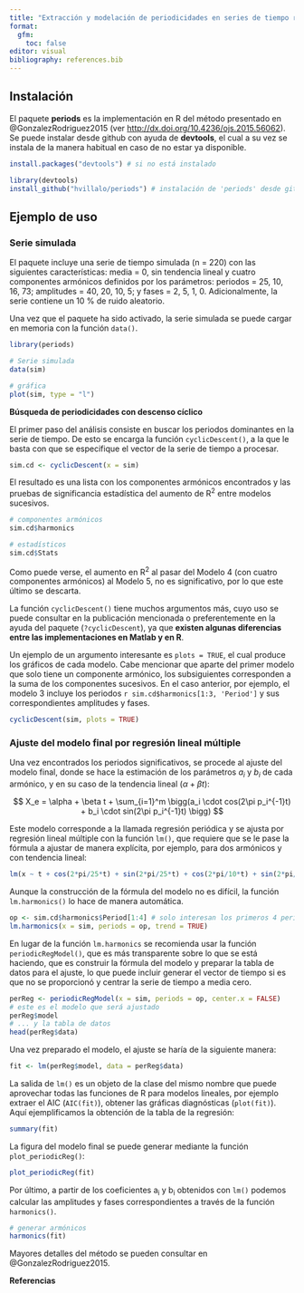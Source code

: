 ```yaml
---
title: "Extracción y modelación de periodicidades en series de tiempo regulares. El paquete 'periods'."
format: 
  gfm:
    toc: false
editor: visual
bibliography: references.bib
---
```


## Instalación

El paquete **periods** es la implementación en R del método presentado en @GonzalezRodriguez2015 (ver <http://dx.doi.org/10.4236/ojs.2015.56062>). Se puede instalar desde github con ayuda de **devtools**, el cual a su vez se instala de la manera habitual en caso de no estar ya disponible.

```r
install.packages("devtools") # si no está instalado

library(devtools)
install_github("hvillalo/periods") # instalación de 'periods' desde github
```

## Ejemplo de uso

### Serie simulada

El paquete incluye una serie de tiempo simulada (n = 220) con las siguientes características: media = 0, sin tendencia lineal y cuatro componentes armónicos definidos por los parámetros: periodos = 25, 10, 16, 73; amplitudes = 40, 20, 10, 5; y fases = 2, 5, 1, 0. Adicionalmente, la serie contiene un 10 % de ruido aleatorio.

Una vez que el paquete ha sido activado, la serie simulada se puede cargar en memoria con la función `data()`.

```r
library(periods)

# Serie simulada
data(sim)

# gráfica 
plot(sim, type = "l")
```

**Búsqueda de periodicidades con descenso cíclico**

El primer paso del análisis consiste en buscar los periodos dominantes en la serie de tiempo. De esto se encarga la función `cyclicDescent()`, a la que le basta con que se especifique el vector de la serie de tiempo a procesar.

```r
sim.cd <- cyclicDescent(x = sim)
```

El resultado es una lista con los componentes armónicos encontrados y las pruebas de significancia estadística del aumento de R^2^ entre modelos sucesivos.

```r
# componentes armónicos
sim.cd$harmonics

# estadísticos
sim.cd$Stats
```

Como puede verse, el aumento en R^2^ al pasar del Modelo 4 (con cuatro componentes armónicos) al Modelo 5, no es significativo, por lo que este último se descarta.

La función `cyclicDescent()` tiene muchos argumentos más, cuyo uso se puede consultar en la publicación mencionada o preferentemente en la ayuda del paquete (`?cyclicDescent`), ya que **existen algunas diferencias entre las implementaciones en Matlab y en R**.

Un ejemplo de un argumento interesante es `plots = TRUE`, el cual produce los gráficos de cada modelo. Cabe mencionar que aparte del primer modelo que solo tiene un componente armónico, los subsiguientes corresponden a la suma de los componentes sucesivos. En el caso anterior, por ejemplo, el modelo 3 incluye los periodos `r sim.cd$harmonics[1:3, 'Period']` y sus correspondientes amplitudes y fases.

```r
cyclicDescent(sim, plots = TRUE)
```

### Ajuste del modelo final por regresión lineal múltiple

Una vez encontrados los periodos significativos, se procede al ajuste del modelo final, donde se hace la estimación de los parámetros $a_i$ y $b_i$ de cada armónico, y en su caso de la tendencia lineal ($\alpha + \beta t$):

$$ X_e = \alpha + \beta t + \sum_{i=1}^m \bigg(a_i \cdot cos(2\pi p_i^{-1}t) + b_i \cdot sin(2\pi p_i^{-1}t) \bigg) $$

Este modelo corresponde a la llamada regresión periódica y se ajusta por regresión lineal múltiple con la función `lm()`, que requiere que se le pase la fórmula a ajustar de manera explícita, por ejemplo, para dos armónicos y con tendencia lineal:

```r
lm(x ~ t + cos(2*pi/25*t) + sin(2*pi/25*t) + cos(2*pi/10*t) + sin(2*pi/10*t))
```

Aunque la construcción de la fórmula del modelo no es difícil, la función `lm.harmonics()` lo hace de manera automática.

```r
op <- sim.cd$harmonics$Period[1:4] # solo interesan los primeros 4 periodos 
lm.harmonics(x = sim, periods = op, trend = TRUE)
```

En lugar de la función `lm.harmonics` se recomienda usar la función `periodicRegModel()`, que es más transparente sobre lo que se está haciendo, que es construir la fórmula del modelo y preparar la tabla de datos para el ajuste, lo que puede incluir generar el vector de tiempo si es que no se proporcionó y centrar la serie de tiempo a media cero.

```r
perReg <- periodicRegModel(x = sim, periods = op, center.x = FALSE)
# este es el modelo que será ajustado
perReg$model
# ... y la tabla de datos
head(perReg$data) 
```

Una vez preparado el modelo, el ajuste se haría de la siguiente manera:

```r
fit <- lm(perReg$model, data = perReg$data)
```

La salida de `lm()` es un objeto de la clase del mismo nombre que puede aprovechar todas las funciones de R para modelos lineales, por ejemplo extraer el AIC (`AIC(fit)`), obtener las gráficas diagnósticas (`plot(fit)`). Aquí ejemplificamos la obtención de la tabla de la regresión:

```r
summary(fit)
```

La figura del modelo final se puede generar mediante la función `plot_periodicReg()`:

```r
plot_periodicReg(fit)
```

Por último, a partir de los coeficientes a~i~ y b~i~ obtenidos con `lm()` podemos calcular las amplitudes y fases correspondientes a través de la función `harmonics()`.

```r
# generar armónicos
harmonics(fit)
```

Mayores detalles del método se pueden consultar en @GonzalezRodriguez2015.

**Referencias**
